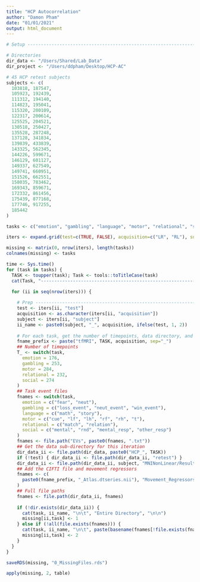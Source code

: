 ```yaml
---
title: "HCP Autocorrelation"
author: "Damon Pham"
date: "01/01/2021"
output: html_document
---
```


```r
# Setup ---------------------------------------------------------------------------------

# Directories
dir_data <- "/Users/Shared/Lab_Data"
dir_project <- "/Users/ddpham/Desktop/HCP-AC"

# 45 HCP retest subjects
subjects <- c(
  103818, 187547,
  105923, 192439,
  111312, 194140,
  114823, 195041,
  115320, 200109,
  122317, 200614,
  125525, 204521,
  130518, 250427,
  135528, 287248,
  137128, 341834,
  139839, 433839,
  143325, 562345,
  144226, 599671,
  146129, 601127,
  149337, 627549,
  149741, 660951,
  151526, 662551,
  158035, 783462,
  169343, 859671,
  172332, 861456,
  175439, 877168,
  177746, 917255,
  185442
)

tasks <- c("emotion", "gambling", "language", "motor", "relational", "social")
```

```r
iters <- expand.grid(test=c(TRUE, FALSE), acquisition=c("LR", "RL"), subject=subjects)

missing <- matrix(0, nrow(iters), length(tasks))
colnames(missing) <- tasks

time <- Sys.time()
for (task in tasks) {
  TASK <- toupper(task); Task <- tools::toTitleCase(task)
  cat(Task, "---------------------------------------------------------------\n")

  for (ii in seq(nrow(iters))) {
    
    # Prep ------------------------------------------------------------------------------
    test <- iters[ii, "test"]
    acquisition <- as.character(iters[ii, "acquisition"])
    subject <- iters[ii, "subject"]
    ii_name <- paste0(subject, "_", acquisition, ifelse(test, 1, 2))
    
    # For each task, get the number of timepoints, data directory, and files to read ----
    fname_prefix <- paste("tfMRI", TASK, acquisition, sep="_")
    ## Number of timepoints
    T_ <- switch(task,
      emotion = 176,
      gambling = 253,
      motor = 284,
      relational = 232,
      social = 274
    )
    ## Task event files
    fnames <- switch(task,
      emotion = c("fear", "neut"), 
      gambling = c("loss_event", "neut_event", "win_event"),
      language = c("math", "story"),
      motor = c("cue", "lf", "lh", "rf", "rh", "t"),
      relational = c("match", "relation"),
      social = c("mental", "rnd", "mental_resp", "other_resp")
    )
    fnames <- file.path("EVs", paste0(fnames, ".txt"))
    ## Get the data sub-directory for this iteration
    dir_data_ii <- file.path(dir_data, paste0("HCP_", TASK))
    if (!test) { dir_data_ii <- file.path(dir_data_ii, "retest") }
    dir_data_ii <- file.path(dir_data_ii, subject, "MNINonLinear/Results", fname_prefix)
    ## Add the CIFTI file and movement regressors
    fnames <- c(
      paste0(fname_prefix, "_Atlas.dtseries.nii"), "Movement_Regressors.txt", fnames
    )
    ## Full file paths
    fnames <- file.path(dir_data_ii, fnames)
    
    if (!dir.exists(dir_data_ii)) {
      cat(task, ii_name, "\n\t", "Entire Directory", "\n\n")
      missing[ii,task] <- 1
    } else if (!all(file.exists(fnames))) {
      cat(task, ii_name, "\n\t", paste(basename(fnames[!file.exists(fnames)])), "\n\n")
      missing[ii,task] <- 2
    }
  }
}

saveRDS(missing, "0_MissingFiles.rds")

apply(missing, 2, table)
```
